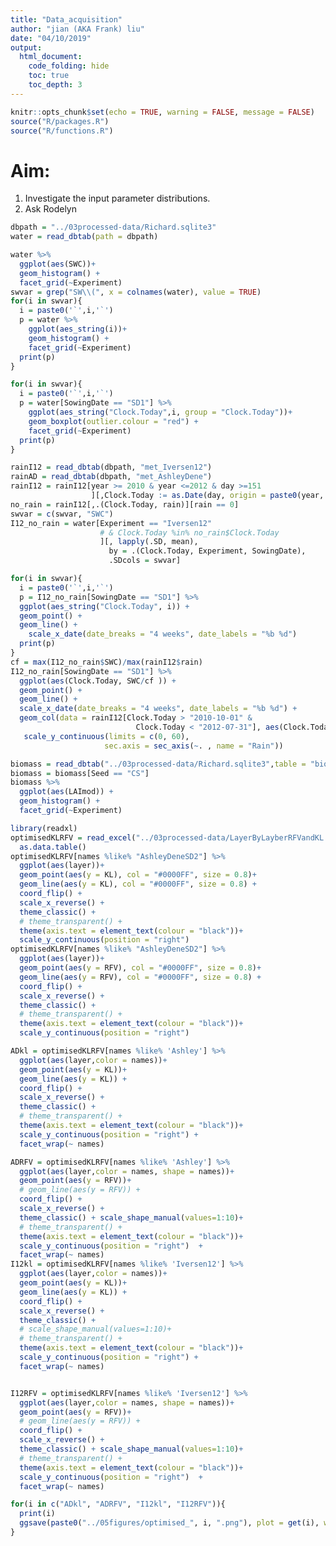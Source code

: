 ```yaml
---
title: "Data_acquisition"
author: "jian (AKA Frank) liu"
date: "04/10/2019"
output:
  html_document: 
    code_folding: hide
    toc: true
    toc_depth: 3
---
```


```r
knitr::opts_chunk$set(echo = TRUE, warning = FALSE, message = FALSE)
source("R/packages.R")
source("R/functions.R")
```

# Aim:  

1. Investigate the input parameter distributions. 
2. Ask Rodelyn

```r
dbpath = "../03processed-data/Richard.sqlite3"
water = read_dbtab(path = dbpath)

```

```r
water %>% 
  ggplot(aes(SWC))+ 
  geom_histogram() +
  facet_grid(~Experiment)
swvar = grep("SW\\(", x = colnames(water), value = TRUE)
for(i in swvar){
  i = paste0('`',i,'`')
  p = water %>% 
    ggplot(aes_string(i))+ 
    geom_histogram() +
    facet_grid(~Experiment)
  print(p)
}

for(i in swvar){
  i = paste0('`',i,'`')
  p = water[SowingDate == "SD1"] %>% 
    ggplot(aes_string("Clock.Today",i, group = "Clock.Today"))+ 
    geom_boxplot(outlier.colour = "red") +
    facet_grid(~Experiment)
  print(p)
}
```
```r
rainI12 = read_dbtab(dbpath, "met_Iversen12")
rainAD = read_dbtab(dbpath, "met_AshleyDene")
rainI12 = rainI12[year >= 2010 & year <=2012 & day >=151
                  ][,Clock.Today := as.Date(day, origin = paste0(year, "-01-01"))]
no_rain = rainI12[,.(Clock.Today, rain)][rain == 0]
swvar = c(swvar, "SWC")
I12_no_rain = water[Experiment == "Iversen12" 
                    # & Clock.Today %in% no_rain$Clock.Today
                    ][, lapply(.SD, mean), 
                      by = .(Clock.Today, Experiment, SowingDate), 
                      .SDcols = swvar]

for(i in swvar){
  i = paste0('`',i,'`')
  p = I12_no_rain[SowingDate == "SD1"] %>% 
  ggplot(aes_string("Clock.Today", i)) +
  geom_point() +
  geom_line() +
    scale_x_date(date_breaks = "4 weeks", date_labels = "%b %d")
  print(p)
}
cf = max(I12_no_rain$SWC)/max(rainI12$rain)
I12_no_rain[SowingDate == "SD1"] %>% 
  ggplot(aes(Clock.Today, SWC/cf )) +
  geom_point() +
  geom_line() +
  scale_x_date(date_breaks = "4 weeks", date_labels = "%b %d") +
  geom_col(data = rainI12[Clock.Today > "2010-10-01" & 
                            Clock.Today < "2012-07-31"], aes(Clock.Today, rain))+
   scale_y_continuous(limits = c(0, 60), 
                     sec.axis = sec_axis(~. , name = "Rain"))

```

```r
biomass = read_dbtab("../03processed-data/Richard.sqlite3",table = "biomass")
biomass = biomass[Seed == "CS"]
biomass %>% 
  ggplot(aes(LAImod)) +
  geom_histogram() +
  facet_grid(~Experiment)
```

```r
library(readxl)
optimisedKLRFV = read_excel("../03processed-data/LayerByLayberRFVandKL.xlsx") %>% 
  as.data.table()
optimisedKLRFV[names %like% "AshleyDeneSD2"] %>% 
  ggplot(aes(layer))+
  geom_point(aes(y = KL), col = "#0000FF", size = 0.8)+ 
  geom_line(aes(y = KL), col = "#0000FF", size = 0.8) +
  coord_flip() +
  scale_x_reverse() +
  theme_classic() +
  # theme_transparent() + 
  theme(axis.text = element_text(colour = "black"))+
  scale_y_continuous(position = "right")
optimisedKLRFV[names %like% "AshleyDeneSD2"] %>% 
  ggplot(aes(layer))+
  geom_point(aes(y = RFV), col = "#0000FF", size = 0.8)+ 
  geom_line(aes(y = RFV), col = "#0000FF", size = 0.8) +
  coord_flip() +
  scale_x_reverse() +
  theme_classic() +
  # theme_transparent() + 
  theme(axis.text = element_text(colour = "black"))+
  scale_y_continuous(position = "right")
```
```r
ADkl = optimisedKLRFV[names %like% 'Ashley'] %>% 
  ggplot(aes(layer,color = names))+
  geom_point(aes(y = KL))+ 
  geom_line(aes(y = KL)) +
  coord_flip() +
  scale_x_reverse() +
  theme_classic() +
  # theme_transparent() + 
  theme(axis.text = element_text(colour = "black"))+
  scale_y_continuous(position = "right") +
  facet_wrap(~ names)

ADRFV = optimisedKLRFV[names %like% 'Ashley'] %>% 
  ggplot(aes(layer,color = names, shape = names))+
  geom_point(aes(y = RFV))+ 
  # geom_line(aes(y = RFV)) +
  coord_flip() +
  scale_x_reverse() +
  theme_classic() + scale_shape_manual(values=1:10)+
  # theme_transparent() + 
  theme(axis.text = element_text(colour = "black"))+
  scale_y_continuous(position = "right")  +
  facet_wrap(~ names)
I12kl = optimisedKLRFV[names %like% 'Iversen12'] %>% 
  ggplot(aes(layer,color = names))+
  geom_point(aes(y = KL))+ 
  geom_line(aes(y = KL)) +
  coord_flip() +
  scale_x_reverse() +
  theme_classic() +
  # scale_shape_manual(values=1:10)+
  # theme_transparent() + 
  theme(axis.text = element_text(colour = "black"))+
  scale_y_continuous(position = "right") +
  facet_wrap(~ names)


I12RFV = optimisedKLRFV[names %like% 'Iversen12'] %>% 
  ggplot(aes(layer,color = names, shape = names))+
  geom_point(aes(y = RFV))+ 
  # geom_line(aes(y = RFV)) +
  coord_flip() +
  scale_x_reverse() +
  theme_classic() + scale_shape_manual(values=1:10)+
  # theme_transparent() + 
  theme(axis.text = element_text(colour = "black"))+
  scale_y_continuous(position = "right")  +
  facet_wrap(~ names)

for(i in c("ADkl", "ADRFV", "I12kl", "I12RFV")){
  print(i)
  ggsave(paste0("../05figures/optimised_", i, ".png"), plot = get(i), width = 8, dpi = 300)
}


```

